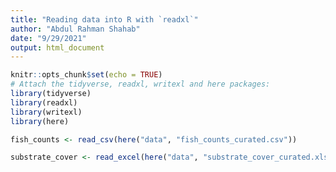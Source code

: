```yaml
---
title: "Reading data into R with `readxl`"
author: "Abdul Rahman Shahab"
date: "9/29/2021"
output: html_document
---
```


```r
knitr::opts_chunk$set(echo = TRUE)
# Attach the tidyverse, readxl, writexl and here packages:
library(tidyverse)
library(readxl)
library(writexl)
library(here)
```


```r
fish_counts <- read_csv(here("data", "fish_counts_curated.csv"))
```

```r
substrate_cover <- read_excel(here("data", "substrate_cover_curated.xlsx, skip = 4, na = "-9999")
```







